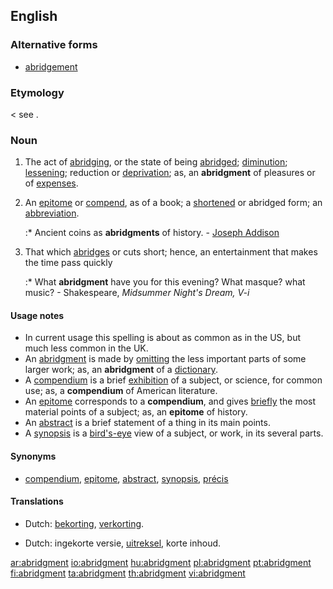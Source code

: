 ==English==

===Alternative forms===
* [[abridgement]]

===Etymology===
{{etyl|enm}} {{term|abregement|lang=enm}} < {{etyl|frm}} see {{term|abridge}}.

===Noun===
{{en-noun}}

# {{US}} The act of [[abridging]], or the state of being [[abridged]]; [[diminution]]; [[lessening]]; reduction or [[deprivation]]; as, an '''abridgment''' of pleasures or of [[expenses]].
# {{US}} An [[epitome]] or [[compend]], as of a book; a [[shortened]] or abridged form; an [[abbreviation]].
#:* Ancient coins as '''abridgments''' of history. - [[w:Joseph Addison|Joseph Addison]]
# {{obsolete}} That which [[abridges]] or cuts short; hence, an entertainment that makes the time pass quickly
#:* What '''abridgment''' have you for this evening? What masque? what music? - Shakespeare, ''Midsummer Night's Dream, V-i''

====Usage notes====
* In current usage this spelling is about as common as {{term|abridgement}} in the US, but much less common in the UK.
* An [[abridgment]] is made by [[omitting]] the less important parts of some larger work; as, an '''abridgment''' of a [[dictionary]].
* A [[compendium]] is a brief [[exhibition]] of a subject, or science, for common use; as, a '''compendium''' of American literature.
* An [[epitome]] corresponds to a '''compendium''', and gives [[briefly]] the most material points of a subject; as, an '''epitome''' of history.
* An [[abstract]] is a brief statement of a thing in its main points.
* A [[synopsis]] is a [[bird's-eye]] view of a subject, or work, in its several parts.

====Synonyms====
* {{sense|act of abridging}} [[compendium]], [[epitome]], [[abstract]], [[synopsis]], [[précis]]

====Translations====
{{trans-top|act of abridging}}
* Dutch: [[bekorting]], [[verkorting]].
{{trans-mid}}
{{trans-bottom}}
{{trans-top|shortened form}}
* Dutch: ingekorte versie, [[uitreksel]], korte inhoud.
{{trans-mid}}
{{trans-bottom}}

[[ar:abridgment]]
[[io:abridgment]]
[[hu:abridgment]]
[[pl:abridgment]]
[[pt:abridgment]]
[[fi:abridgment]]
[[ta:abridgment]]
[[th:abridgment]]
[[vi:abridgment]]